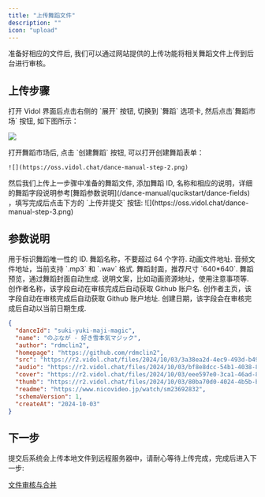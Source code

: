 ```yaml
---
title: "上传舞蹈文件"
description: ""
icon: "upload"
---
```


准备好相应的文件后, 我们可以通过网站提供的上传功能将相关舞蹈文件上传到后台进行审核。

## 上传步骤
<Steps>
  <Step title="打开舞蹈界面">
   打开 Vidol 界面后点击右侧的 `展开` 按钮, 切换到 `舞蹈` 选项卡, 然后点击`舞蹈市场` 按钮, 如下图所示：

   ![](https://oss.vidol.chat/dance-manual-step-1.png) 

  </Step>
  <Step title="点击创建舞蹈">
   打开舞蹈市场后, 点击 `创建舞蹈` 按钮, 可以打开创建舞蹈表单：

    ![](https://oss.vidol.chat/dance-manual-step-2.png)
  </Step>
  <Step title="填写舞蹈表单">
    然后我们上传上一步骤中准备的舞蹈文件, 添加舞蹈 ID, 名称和相应的说明，详细的舞蹈字段说明参考[舞蹈参数说明](/dance-manual/qucikstart/dance-fields) ，填写完成后点击下方的 `上传并提交` 按钮:
   ![](https://oss.vidol.chat/dance-manual-step-3.png)
  </Step>
</Steps>


## 参数说明

<ParamField path="danceId" type="string" required>
  用于标识舞蹈唯一性的 ID.
</ParamField>

<ParamField path="name" type="string" required>
  舞蹈名称，不要超过 64 个字符.
</ParamField>

<ParamField path="src" type="string" required>
  动画文件地址.
</ParamField>

<ParamField path="audio" type="string" required>
  音频文件地址，当前支持 `.mp3` 和 `.wav` 格式.
</ParamField>

<ParamField path="cover" type="string" required>
  舞蹈封面，推荐尺寸 `640*640`.
</ParamField>

<ParamField path="thumb" type="string" >
  舞蹈预览，通过舞蹈封面自动生成.
</ParamField>

<ParamField path="readme" type="string" >
  说明文案，比如动画资源地址，使用注意事项等.
</ParamField>

<ParamField path="author" type="string">
  创作者名称，该字段自动在审核完成后自动获取 Github 账户名.
</ParamField>

<ParamField path="homepage" type="string">
  创作者主页，该字段自动在审核完成后自动获取 Github 账户地址.
</ParamField>

<ParamField path="createAt" type="string">
  创建日期，该字段会在审核完成后自动以当前日期生成.
</ParamField>



<RequestExample>

```json 舞蹈参数示例
{
  "danceId": "suki-yuki-maji-magic",
  "name": "のぶなが - 好き雪本気マジック",
  "author": "rdmclin2",
  "homepage": "https://github.com/rdmclin2",
  "src": "https://r2.vidol.chat/files/2024/10/03/3a38ea2d-4ec9-493d-b49f-cf346b5f72d1.vmd",
  "audio": "https://r2.vidol.chat/files/2024/10/03/bf8e8dcc-54b1-4038-820e-df97cb396ccf.mp3",
  "cover": "https://r2.vidol.chat/files/2024/10/03/eee597e0-3ca1-46ad-8a1d-93768dc63601.webp",
  "thumb": "https://r2.vidol.chat/files/2024/10/03/80ba70d0-4024-4b5b-b750-233dc145c752.webp",
  "readme": "https://www.nicovideo.jp/watch/sm23692832",
  "schemaVersion": 1,
  "createAt": "2024-10-03"
}
```

</RequestExample>



## 下一步

提交后系统会上传本地文件到远程服务器中，请耐心等待上传完成，完成后进入下一步:

[文件审核与合并](/dance-manual/qucikstart/dance-review)





